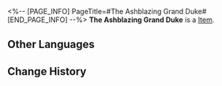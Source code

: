 <%-- [PAGE_INFO]
PageTitle=#The Ashblazing Grand Duke#
[END_PAGE_INFO] --%>
{{Item Infobox
|id          = 81153
|image       = Item The Ashblazing Grand Duke.png
|type        = 
|invCategory = 
|rarity      = 4
|effect      = 
|description = 
}}
'''The Ashblazing Grand Duke''' is a [[Item]].

==Other Languages==
{{Other Languages
|en   = The Ashblazing Grand Duke
|zhs  = 毁烬焚骨的大公
|zht  = 毀燼焚骨的大公
|ja   = 灰燼を燃やし尽くす大公
|ko   = 재와 뼈마저 불사르는 대공
|es   = Gran duque incinerador
|fr   = Grand duc incandescendre
|ru   = Сжигающий дотла герцог
|th   = The Ashblazing Grand Duke
|vi   = Đại Công Tước Tro Tàn
|de   = Der eingeäscherte Erzherzog
|id   = The Ashblazing Grand Duke
|pt   = Grão-Duque em Brasas
}}

==Change History==
{{Change History|2.0}}